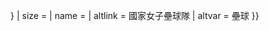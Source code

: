 {{country data {{{1}}}
| flagbig/core
| variant = {{{variant|{{{2|}}}}}}
| size = {{{size|}}}
| name = {{{name|}}}
| altlink = 國家女子壘球隊
| altvar =  壘球
}}<noinclude>{{documentation}}</noinclude>